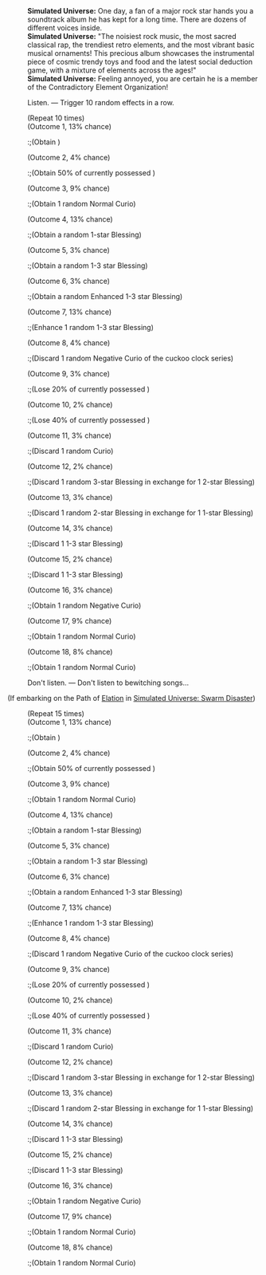 {{Dialogue Start}}
:'''Simulated Universe:''' One day, a fan of a major rock star hands you a soundtrack album he has kept for a long time. There are dozens of different voices inside.
:'''Simulated Universe:''' "The noisiest rock music, the most sacred classical rap, the trendiest retro elements, and the most vibrant basic musical ornaments! This precious album showcases the instrumental piece of cosmic trendy toys and food and the latest social deduction game, with a mixture of elements across the ages!"
:'''Simulated Universe:''' Feeling annoyed, you are certain he is a member of the Contradictory Element Organization!
:{{DIcon|Star}} Listen. &mdash; Trigger 10 random effects in a row.
:;(Repeat 10 times)
:;(Outcome 1, 13% chance)
::;(Obtain {{Item|Cosmic Fragment|20|x=100}})
:;(Outcome 2, 4% chance)
::;(Obtain 50% of currently possessed {{Item|Cosmic Fragment|20}})
:;(Outcome 3, 9% chance)
::;(Obtain 1 random Normal Curio)
:;(Outcome 4, 13% chance)
::;(Obtain a random 1-star Blessing)
:;(Outcome 5, 3% chance)
::;(Obtain a random 1-3 star Blessing)
:;(Outcome 6, 3% chance)
::;(Obtain a random Enhanced 1-3 star Blessing)
:;(Outcome 7, 13% chance)
::;(Enhance 1 random 1-3 star Blessing)
:;(Outcome 8, 4% chance)
::;(Discard 1 random Negative Curio of the cuckoo clock series)
:;(Outcome 9, 3% chance)
::;(Lose 20% of currently possessed {{Item|Cosmic Fragment|20}})
:;(Outcome 10, 2% chance)
::;(Lose 40% of currently possessed {{Item|Cosmic Fragment|20}})
:;(Outcome 11, 3% chance)
::;(Discard 1 random Curio)
:;(Outcome 12, 2% chance)
::;(Discard 1 random 3-star Blessing in exchange for 1 2-star Blessing)
:;(Outcome 13, 3% chance)
::;(Discard 1 random 2-star Blessing in exchange for 1 1-star Blessing)
:;(Outcome 14, 3% chance)
::;(Discard 1 1-3 star Blessing)
:;(Outcome 15, 2% chance)
::;(Discard 1 1-3 star Blessing)
:;(Outcome 16, 3% chance)
::;(Obtain 1 random Negative Curio)
:;(Outcome 17, 9% chance)
::;(Obtain 1 random Normal Curio)
:;(Outcome 18, 8% chance)
::;(Obtain 1 random Normal Curio)
:{{DIcon|Star}} Don't listen. &mdash; Don't listen to bewitching songs...
;(If embarking on the Path of [[Simulated Universe: Swarm Disaster/Paths#Elation|Elation]] in [[Simulated Universe: Swarm Disaster]])
:{{SU Special Dialogue|Elation|Join the choir!|Trigger 15 random effects in a row.}}
:;(Repeat 15 times)
:;(Outcome 1, 13% chance)
::;(Obtain {{Item|Cosmic Fragment|20|x=100}})
:;(Outcome 2, 4% chance)
::;(Obtain 50% of currently possessed {{Item|Cosmic Fragment|20}})
:;(Outcome 3, 9% chance)
::;(Obtain 1 random Normal Curio)
:;(Outcome 4, 13% chance)
::;(Obtain a random 1-star Blessing)
:;(Outcome 5, 3% chance)
::;(Obtain a random 1-3 star Blessing)
:;(Outcome 6, 3% chance)
::;(Obtain a random Enhanced 1-3 star Blessing)
:;(Outcome 7, 13% chance)
::;(Enhance 1 random 1-3 star Blessing)
:;(Outcome 8, 4% chance)
::;(Discard 1 random Negative Curio of the cuckoo clock series)
:;(Outcome 9, 3% chance)
::;(Lose 20% of currently possessed {{Item|Cosmic Fragment|20}})
:;(Outcome 10, 2% chance)
::;(Lose 40% of currently possessed {{Item|Cosmic Fragment|20}})
:;(Outcome 11, 3% chance)
::;(Discard 1 random Curio)
:;(Outcome 12, 2% chance)
::;(Discard 1 random 3-star Blessing in exchange for 1 2-star Blessing)
:;(Outcome 13, 3% chance)
::;(Discard 1 random 2-star Blessing in exchange for 1 1-star Blessing)
:;(Outcome 14, 3% chance)
::;(Discard 1 1-3 star Blessing)
:;(Outcome 15, 2% chance)
::;(Discard 1 1-3 star Blessing)
:;(Outcome 16, 3% chance)
::;(Obtain 1 random Negative Curio)
:;(Outcome 17, 9% chance)
::;(Obtain 1 random Normal Curio)
:;(Outcome 18, 8% chance)
::;(Obtain 1 random Normal Curio)
{{Dialogue End}}